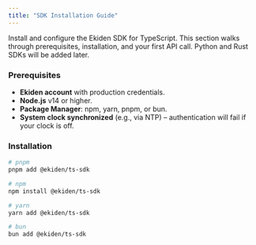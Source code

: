 ```yaml
---
title: "SDK Installation Guide"
---
```


Install and configure the Ekiden SDK for TypeScript. This section walks through prerequisites, installation, and your first API call. Python and Rust SDKs will be added later.

### **Prerequisites**

- **Ekiden account** with production credentials.
- **Node.js** v14 or higher.
- **Package Manager**: npm, yarn, pnpm, or bun.
- **System clock synchronized** (e.g., via NTP) – authentication will fail if your clock is off.

### **Installation**

```bash
# pnpm
pnpm add @ekiden/ts-sdk

# npm
npm install @ekiden/ts-sdk

# yarn
yarn add @ekiden/ts-sdk

# bun
bun add @ekiden/ts-sdk
```